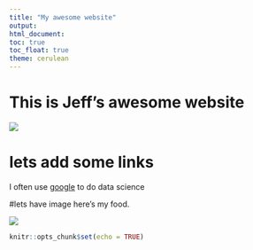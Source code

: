 ```yaml
---
title: "My awesome website"
output: 
html_document:
toc: true
toc_float: true
theme: cerulean
---
```

# This is Jeff's awesome website
 ![](https://media.giphy.com/media/ drXGoW1iudhKw/giphy.gif)

# lets add some links

I often use [google](https://www.google.com) to do data science

#lets have image
here's my food.

![](IMG_4435.jpeg)

```r
knitr::opts_chunk$set(echo = TRUE)
```

